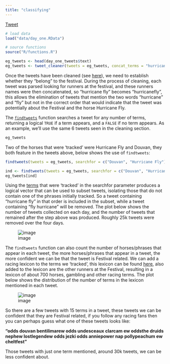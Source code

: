 ```yaml
---
title: "classifying"
---
```


<a href="https://twitter.com/share" class="twitter-share-button" data-url="http://durtal.github.io/cheltenham-festival-2015-twitter/classifying.html" data-text="Cheltenham Festival 2015 Twitter Analysis, 'Classifying' tweets" data-via="UTVilla" data-related="_RcappeR" data-hashtags="rstats,CheltenhamFestival">Tweet</a>
<script>!function(d,s,id){var js,fjs=d.getElementsByTagName(s)[0],p=/^http:/.test(d.location)?'http':'https';if(!d.getElementById(id)){js=d.createElement(s);js.id=id;js.src=p+'://platform.twitter.com/widgets.js';fjs.parentNode.insertBefore(js,fjs);}}(document, 'script', 'twitter-wjs');</script>

```r
# load data
load("data/day_one.RData")

# source functions
source("R/functions.R")

eg_tweets <- head(day_one_tweets$text)
eg_tweets <- tweet_cleaner(tweets = eg_tweets, concat_terms = "hurricane fly", rename_odds = TRUE, rm_punct = TRUE)
```

Once the tweets have been cleaned (see [here](cleaning.html)), we need to establish whether they "belong" to the festival.  During the process of cleaning, each tweet was parsed looking for runners at the festival, and these runners names were then concatenated, so "hurricane fly" becomes "hurricanefly", this allows the elimination of tweets that mention the two words "hurricane" and "fly" but not in the correct order that would indicate that the tweet was potentially about the Festival and the horse Hurricane Fly.

The [`findtweets`](https://github.com/durtal/cheltenham-festival-2015-twitter/blob/gh-pages/R/functions.R#L66-L83) function searches a tweet for any number of terms, returning a logical `TRUE` if a term appears, and a `FALSE` if no term appears.  As an example, we'll use the same 6 tweets seen in the cleaning section.

```r
eg_tweets
```

Two of the horses that were 'tracked' were Hurricane Fly and Douvan, they both feature in the tweets above, below shows the use of `findtweets`:

```r
findtweets(tweets = eg_tweets, searchfor = c("Douvan", "Hurricane Fly"))
```
```r
ind <- findtweets(tweets = eg_tweets, searchfor = c("Douvan", "Hurricane Fly"))
eg_tweets[ind]
```

Using the [terms](http://durtal.github.io/cheltenham-festival-2015-twitter/data/initial_search.txt) that were 'tracked' in the searchfor parameter produces a logical vector that can be used to subset tweets, isolating those that do not contain one of the phrases initially tracked.  So a tweet containing "hurricane fly" in that order is included in the subset, while a tweet containing "fly hurricane" will be removed.  The plot below shows the number of tweets collected on each day, and the number of tweets that remained after the step above was produced.  Roughly 25k tweets were removed over the four days.

![image](images/initial_classification.jpeg)

The `findtweets` function can also count the number of horses/phrases that appear in each tweet, the more horses/phrases that appear in a tweet, the more confident we can be that the tweet is Festival related.  We can add a racing lexicon to the terms we 'tracked', this lexicon can be found [here](https://github.com/durtal/cheltenham-festival-2015-twitter/blob/gh-pages/data/racing_lexicon.txt), also added to the lexicon are the other runners at the Festival, resulting in a lexicon of about 700 horses, gambling and other racing terms.  The plot below shows the distribution of the number of terms in the lexicon mentioned in each tweet. 

![image](images/distribution of terms.jpeg)

So there are a few tweets with 15 terms in a tweet, these tweets we can be confident that they are Festival related, if you follow any racing fans then you can perhaps guess what one of these tweets looks like:

**"odds douvan bentilimarew odds undesceaux clarcam ew oddsthe druids nephew lostlegendew odds jezki odds anniepower nap pollypeachum ew cheltfest"**

Those tweets with just one term mentioned, around 30k tweets, we can be less confident about.